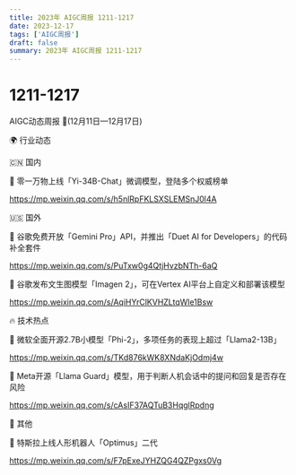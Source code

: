 ```yaml
---
title: 2023年 AIGC周报 1211-1217
date: 2023-12-17
tags: ['AIGC周报']
draft: false
summary: 2023年 AIGC周报 1211-1217
---
```

# 1211-1217



AIGC动态周报 🚀(12月11日—12月17日)

🌍 行业动态

🇨🇳 国内

📰 零一万物上线「Yi-34B-Chat」微调模型，登陆多个权威榜单

https://mp.weixin.qq.com/s/h5nlRpFKLSXSLEMSnJ0l4A

🇺🇸 国外

📰 谷歌免费开放「Gemini Pro」API，并推出「Duet AI for Developers」的代码补全套件

https://mp.weixin.qq.com/s/PuTxw0g4QtjHvzbNTh-6aQ

📰 谷歌发布文生图模型「Imagen 2」，可在Vertex AI平台上自定义和部署该模型

https://mp.weixin.qq.com/s/AqiHYrClKVHZLtqWle1Bsw

🔥 技术热点

📝 微软全面开源2.7B小模型「Phi-2」，多项任务的表现上超过「Llama2-13B」

https://mp.weixin.qq.com/s/TKd876kWK8XNdaKjOdmj4w

📝 Meta开源「Llama Guard」模型，用于判断人机会话中的提问和回复是否存在风险

https://mp.weixin.qq.com/s/cAsIF37AQTuB3HqglRpdng

🎉 其他

🚀 特斯拉上线人形机器人「Optimus」二代

https://mp.weixin.qq.com/s/F7pExeJYHZQG4QZPgxs0Vg